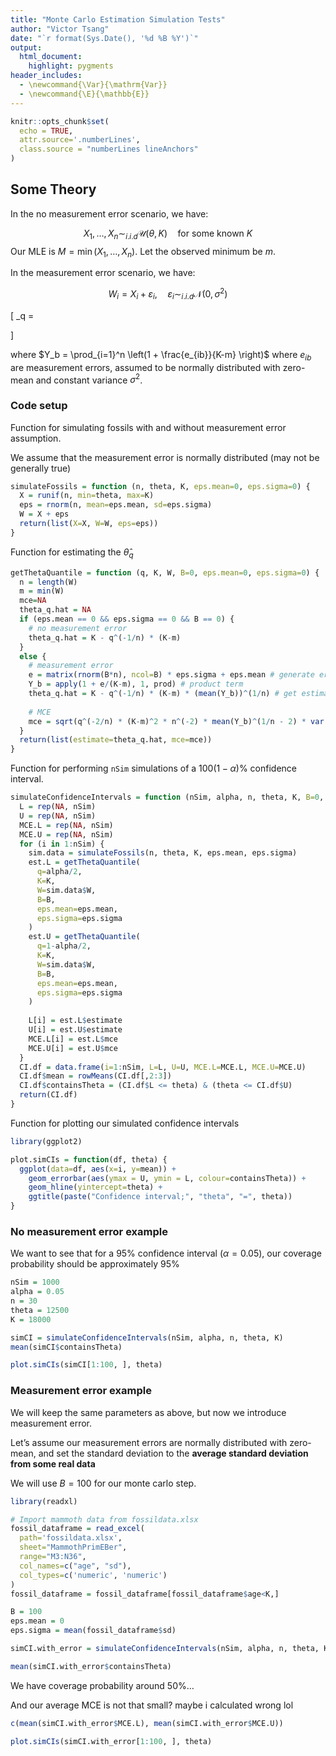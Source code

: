 ---
title: "Monte Carlo Estimation Simulation Tests"
author: "Victor Tsang"
date: "`r format(Sys.Date(), '%d %B %Y')`"
output:
  html_document:
    highlight: pygments
header_includes:
  - \newcommand{\Var}{\mathrm{Var}}
  - \newcommand{\E}{\mathbb{E}}
---

<style>
body
  { counter-reset: source-line 0; }
pre.numberSource code
  { counter-reset: none; }
</style>


```{r setup, include=FALSE}
knitr::opts_chunk$set(
  echo = TRUE,
  attr.source='.numberLines',
  class.source = "numberLines lineAnchors"
)
```

## Some Theory

In the no measurement error scenario, we have:

$$
X_1, \dots, X_n \sim_{i.i.d} \mathcal{U}(\theta, K)\quad \text{for some known $K$}
$$
Our MLE is $M = \min(X_1, \dots, X_n)$. Let the observed minimum be $m$.

In the measurement error scenario, we have:

$$
W_i = X_i + \varepsilon_i, \quad \varepsilon_{i} \sim_{i.i.d} \mathcal{N}(0, \sigma^2)
$$

\[
\hat{\theta}_q =
\begin{cases}
      K - q^{-\frac{1}{n}}(K-m), \quad \text{No measurement error} \\
      K - q^{-\frac{1}{n}}(K-m) \left[\frac{1}{B}\sum_{b=1}^B Y_b \right]^\frac{1}{n}, \quad \text{With Measurement error} \\
\end{cases}
\]

where $Y_b = \prod_{i=1}^n \left(1 + \frac{e_{ib}}{K-m} \right)$ where $e_{ib}$ are measurement errors, assumed to be normally distributed with zero-mean and constant variance $\sigma^2$.

### Code setup

Function for simulating fossils with and without measurement error assumption.

We assume that the measurement error is normally distributed (may not be generally true)

```{r}
simulateFossils = function (n, theta, K, eps.mean=0, eps.sigma=0) {
  X = runif(n, min=theta, max=K)
  eps = rnorm(n, mean=eps.mean, sd=eps.sigma)
  W = X + eps
  return(list(X=X, W=W, eps=eps))
}
```

Function for estimating the $\hat{\theta}_q$

```{r}
getThetaQuantile = function (q, K, W, B=0, eps.mean=0, eps.sigma=0) {
  n = length(W)
  m = min(W)
  mce=NA
  theta_q.hat = NA
  if (eps.mean == 0 && eps.sigma == 0 && B == 0) {
    # no measurement error
    theta_q.hat = K - q^(-1/n) * (K-m)
  }
  else {
    # measurement error
    e = matrix(rnorm(B*n), ncol=B) * eps.sigma + eps.mean # generate errors
    Y_b = apply(1 + e/(K-m), 1, prod) # product term
    theta_q.hat = K - q^(-1/n) * (K-m) * (mean(Y_b))^(1/n) # get estimate
    
    # MCE
    mce = sqrt(q^(-2/n) * (K-m)^2 * n^(-2) * mean(Y_b)^(1/n - 2) * var(Y_b)) # TODO OOP FIX E AND VAR
  }
  return(list(estimate=theta_q.hat, mce=mce))
}
```

Function for performing `nSim` simulations of a $100(1-\alpha)\%$ confidence interval.  

```{r}
simulateConfidenceIntervals = function (nSim, alpha, n, theta, K, B=0, eps.mean=0, eps.sigma=0) {
  L = rep(NA, nSim)
  U = rep(NA, nSim)
  MCE.L = rep(NA, nSim)
  MCE.U = rep(NA, nSim)
  for (i in 1:nSim) {
    sim.data = simulateFossils(n, theta, K, eps.mean, eps.sigma)
    est.L = getThetaQuantile(
      q=alpha/2,
      K=K,
      W=sim.data$W,
      B=B,
      eps.mean=eps.mean,
      eps.sigma=eps.sigma
    )
    est.U = getThetaQuantile(
      q=1-alpha/2,
      K=K,
      W=sim.data$W,
      B=B,
      eps.mean=eps.mean,
      eps.sigma=eps.sigma
    )
    
    L[i] = est.L$estimate
    U[i] = est.U$estimate
    MCE.L[i] = est.L$mce
    MCE.U[i] = est.U$mce
  }
  CI.df = data.frame(i=1:nSim, L=L, U=U, MCE.L=MCE.L, MCE.U=MCE.U)
  CI.df$mean = rowMeans(CI.df[,2:3])
  CI.df$containsTheta = (CI.df$L <= theta) & (theta <= CI.df$U)
  return(CI.df)
}
```

Function for plotting our simulated confidence intervals

```{r}
library(ggplot2)

plot.simCIs = function(df, theta) {
  ggplot(data=df, aes(x=i, y=mean)) +
    geom_errorbar(aes(ymax = U, ymin = L, colour=containsTheta)) +
    geom_hline(yintercept=theta) +
    ggtitle(paste("Confidence interval;", "theta", "=", theta))
}
```


### No measurement error example

We want to see that for a 95% confidence interval ($\alpha = 0.05$), our coverage probability should be approximately 95%


```{r}
nSim = 1000
alpha = 0.05
n = 30
theta = 12500
K = 18000

simCI = simulateConfidenceIntervals(nSim, alpha, n, theta, K)
mean(simCI$containsTheta)
```

```{r}
plot.simCIs(simCI[1:100, ], theta)
```


### Measurement error example

We will keep the same parameters as above, but now we introduce measurement error.

Let's assume our measurement errors are normally distributed with zero-mean, and set the standard deviation to the **average standard deviation from some real data**

We will use $B = 100$ for our monte carlo step.

```{r}
library(readxl)

# Import mammoth data from fossildata.xlsx
fossil_dataframe = read_excel(
  path='fossildata.xlsx', 
  sheet="MammothPrimEBer", 
  range="M3:N36", 
  col_names=c("age", "sd"), 
  col_types=c('numeric', 'numeric')
)
fossil_dataframe = fossil_dataframe[fossil_dataframe$age<K,]

B = 100
eps.mean = 0
eps.sigma = mean(fossil_dataframe$sd)

simCI.with_error = simulateConfidenceIntervals(nSim, alpha, n, theta, K, B, eps.mean, eps.sigma)

mean(simCI.with_error$containsTheta)
```

We have coverage probability around 50%...

And our average MCE is not that small? maybe i calculated wrong lol

```{r}
c(mean(simCI.with_error$MCE.L), mean(simCI.with_error$MCE.U))
```


```{r}
plot.simCIs(simCI.with_error[1:100, ], theta)
```
